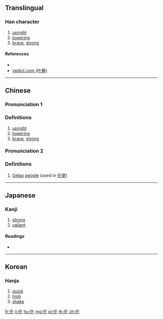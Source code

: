 ==Translingual==

===Han character===
{{Han char|rn=9|rad=人|as=03|sn=5|four=28217|canj=OON|ids=⿰亻乞}}

# [[upright]]
# [[towering]]
# [[brave]], [[strong]]

====References====
* {{Han ref|kx=0093.070|dkj=00382|dj=0197.040|hdz=10114.050|uh=4EE1|ud=20193|bh=C968|bd=51560}}
* [http://yedict.com/htm/4E/4EE1.htm yedict.com (叶典)]

----

==Chinese==
{{zh-forms}}

===Pronunciation 1===
{{zh-pron
|m=yì
|c=ngat6
|mc=y
|oc=y
|ma=
|cat=a
}}

===Definitions===
# [[upright]]
# [[towering]]
# [[brave]], [[strong]]

===Pronunciation 2===
{{zh-pron
|m=gē
|c=gaak3
|ma=
|cat=n
}}

===Definitions===
# [[Gelao]] [[people]] (used in [[仡佬]])

----

==Japanese==

===Kanji===
{{ja-kanji|grade=|rs=人03}}

# [[strong]]
# [[valiant]]

====Readings====
* {{ja-readings|on=[[きつ]] (kitsu), [[こち]] (kochi), [[ごち]] (gochi)|kun=[[いさましい]] (isamashii)}}

----

==Korean==

===Hanja===
{{ko-hanja|hangeul=흘|rv=heul|mr=hŭl}}

# [[quick]]
# [[high]]
# [[shake]]

[[fr:仡]]
[[li:仡]]
[[hu:仡]]
[[mg:仡]]
[[pl:仡]]
[[th:仡]]
[[zh:仡]]